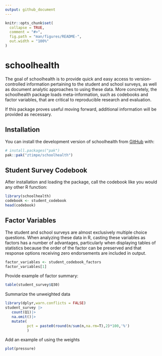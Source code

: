 ```yaml
---
output: github_document
---
```


<!-- README.md is generated from README.Rmd. Please edit that file -->

```r
knitr::opts_chunk$set(
  collapse = TRUE,
  comment = "#>",
  fig.path = "man/figures/README-",
  out.width = "100%"
)
```

# schoolhealth

<!-- badges: start -->
<!-- badges: end -->

The goal of schoolhealth is to provide quick and easy access to version-controlled information pertaining to the student and school surveys, as well as document analytic approaches to using these data. More concretely, the schoolhealth package loads meta-information, such as codebooks and factor variables, that are critical to reproducible research and evaluation. 

If this package proves useful moving forward, additional information will be provided as necessary.

## Installation

You can install the development version of schoolhealth from [GitHub](https://github.com/) with:

``` r
# install.packages("pak")
pak::pak("ztimpe/schoolhealth")
```

## Student Survey Codebook

After installation and loading the package, call the codebook like you would any other R function:

```r
library(schoolhealth)
codebook <- student_codebook
head(codebook)
```

## Factor Variables

The student and school surveys are almost exclusively multiple choice questions. When analyzing these data in R, casting these variables as factors has a number of advantages, particularly when displaying tables of statistics because the order of the factor can be preserved and that response options receiving zero endorsements are included in output.

```r
factor_variables <- student_codebook_factors
factor_variables[1]
```

Provide example of factor summary:
```r
table(student_survey$Q30)
```

Summarize the unweighted data
```r
library(dplyr,warn.conflicts = FALSE)
student_survey |>
   count(Q1)|>
   na.omit()|>
   mutate(
          pct = paste0(round(n/sum(n,na.rm=T),2)*100,'%')
          )
```
Add an example of using the weights

```r
plot(pressure)
```

